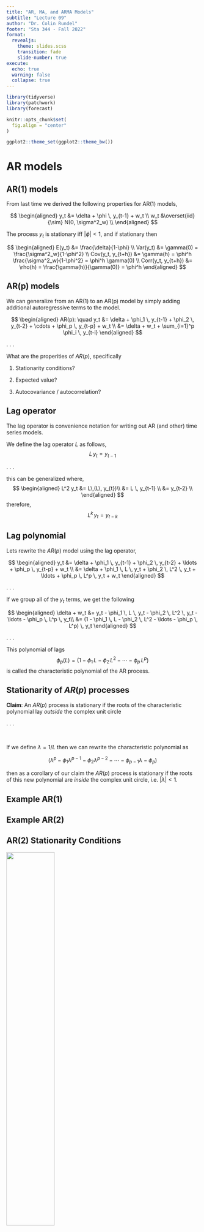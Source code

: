 ```yaml
---
title: "AR, MA, and ARMA Models"
subtitle: "Lecture 09"
author: "Dr. Colin Rundel"
footer: "Sta 344 - Fall 2022"
format:
  revealjs:
    theme: slides.scss
    transition: fade
    slide-number: true
execute:
  echo: true
  warning: false
  collapse: true
---
```

  
```r
library(tidyverse)
library(patchwork)
library(forecast)

knitr::opts_chunk$set(
  fig.align = "center"
)

ggplot2::theme_set(ggplot2::theme_bw())
```

# AR models

## AR(1) models

From last time we derived the following properties for AR(1) models,

$$
\begin{aligned}
y_t &= \delta + \phi \, y_{t-1} + w_t  \\
w_t &\overset{iid}{\sim} N(0, \sigma^2_w) \\
\end{aligned}
$$

The process $y_t$ is stationary iff $|\phi| < 1$, and if stationary then

$$
\begin{aligned}
E(y_t) &= \frac{\delta}{1-\phi} \\
Var(y_t) &= \gamma(0) =  \frac{\sigma^2_w}{1-\phi^2} \\
Cov(y_t, y_{t+h}) &= \gamma(h)
                  = \phi^h \frac{\sigma^2_w}{1-\phi^2}
                  = \phi^h \gamma(0) \\
Corr(y_t, y_{t+h}) &= \rho(h) = \frac{\gamma(h)}{\gamma(0)}
                   = \phi^h
\end{aligned}
$$


## AR(p) models

We can generalize from an AR(1) to an AR(p) model by simply adding additional autoregressive terms to the model.

$$
\begin{aligned}
AR(p): \quad y_t 
  &= \delta + \phi_1 \, y_{t-1} + \phi_2 \, y_{t-2} + \cdots + \phi_p \, y_{t-p} + w_t  \\
  &= \delta + w_t + \sum_{i=1}^p \phi_i \, y_{t-i}
\end{aligned}
$$

. . .

What are the properities of $AR(p)$, specifically

1. Stationarity conditions?

2. Expected value?

3. Autocovariance / autocorrelation?


## Lag operator

The lag operator is convenience notation for writing out AR (and other) time series models.

We define the lag operator $L$ as follows,
$$L \, y_t = y_{t-1}$$

. . .

this can be generalized where,
$$
\begin{aligned}
L^2 y_t &= L\,(L\, y_{t})\\
        &= L \, y_{t-1} \\
        &= y_{t-2} \\
\end{aligned}
$$
therefore,
$$L^k \, y_t = y_{t-k}$$

## Lag polynomial

Lets rewrite the $AR(p)$ model using the lag operator,

$$
\begin{aligned}
y_t &= \delta + \phi_1 \, y_{t-1} + \phi_2 \, y_{t-2} + \ldots + \phi_p \, y_{t-p} + w_t  \\
    &= \delta + \phi_1 \, L \, y_t + \phi_2 \, L^2 \, y_t + \ldots + \phi_p \, L^p \, y_t + w_t
\end{aligned}
$$

. . .

If we group all of the $y_t$ terms, we get the following

$$
\begin{aligned}
\delta + w_t &= y_t - \phi_1 \, L \, y_t - \phi_2 \, L^2 \, y_t - \ldots - \phi_p \, L^p \, y_t\\
             &= (1 - \phi_1 \, L - \phi_2 \, L^2 - \ldots - \phi_p \, L^p) \, y_t
\end{aligned}
$$

. . .

This polynomial of lags 
$$\phi_p(L) = (1 - \phi_1 \, L - \phi_2 \, L^2 - \cdots - \phi_p \, L^p)$$ 
is called the characteristic polynomial of the AR process.


## Stationarity of $AR(p)$ processes

**Claim**: An $AR(p)$ process is stationary if the roots of the characteristic polynomial lay *outside* the complex unit circle

. . .

<br/>

If we define $\lambda = 1/L$ then we can rewrite the characteristic polynomial as

$$ (\lambda^p - \phi_1 \lambda^{p-1} - \phi_2 \lambda^{p-2} - \cdots - \phi_{p-1} \lambda - \phi_p) $$

then as a corollary of our claim the $AR(p)$ process is stationary if the roots of this new polynomial are *inside* the complex unit circle, i.e. $|\lambda| < 1$.

## Example AR(1)



## Example AR(2)




## AR(2) Stationarity Conditions

![](imgs/Lec09/ar2_conditions.png){fig-align="center" width="50%"}

::: {.aside}
From Shumway & Stofer 4th ed.
:::


## Proof Sketch

We can rewrite the $AR(p)$ model into an $AR(1)$ form using matrix notation

$$
y_t = \delta + \phi_1 \, y_{t-1} + \phi_2 \, y_{t-2} + \cdots + \phi_p \, y_{t-p} + w_t  \\
\boldsymbol\xi_t = \boldsymbol{\delta} + \boldsymbol{F} \, \boldsymbol\xi_{t-1} + \boldsymbol w_t
$$
where

:::: {.columns .small}
::: {.column width='50%'}
$$
\begin{aligned}
\underset{p \times 1}{\boldsymbol\xi_t} &= [y_t, y_{t-1}, y_{t-2}, \ldots, y_{t-p+1}]' \\
\underset{p \times 1}{\boldsymbol\delta} &= [\delta, 0, 0,\ldots, 0]'\\
\underset{p \times 1}{\boldsymbol{w}_{t}} &= [w_t, 0, 0,\ldots, 0]' \\
\end{aligned}
$$
:::

::: {.column width='50%'}
$$
\begin{aligned}
\underset{p \times p}{\boldsymbol{F}} &= 
\begin{bmatrix}
\phi_1 & \phi_2 & \phi_3 & \cdots & \phi_{p-1} & \phi_p \\
1 & 0 & 0 & \cdots & 0 & 0 \\
0 & 1 & 0 & \cdots & 0 & 0 \\
\vdots & \vdots & \vdots & \cdots & \vdots & \vdots \\
0 & 0 & 0 & \cdots & 1 & 0 \\
\end{bmatrix} 
\end{aligned}
$$
:::
::::




## Putting it together

::: {.medium}
\begin{aligned}
\begin{bmatrix}
y_t \\
y_{t-1} \\
y_{t-2} \\
\vdots \\
y_{t-p+1}
\end{bmatrix} 
&=
\begin{bmatrix}
\delta \\
0 \\
0 \\
\vdots \\
0
\end{bmatrix}
+
\begin{bmatrix}
\phi_1 & \phi_2 & \phi_3 & \cdots & \phi_{p-1} & \phi_p \\
1 & 0 & 0 & \cdots & 0 & 0 \\
0 & 1 & 0 & \cdots & 0 & 0 \\
\vdots & \vdots & \vdots & \cdots & \vdots & \vdots \\
0 & 0 & 0 & \cdots & 1 & 0 \\
\end{bmatrix} 
\begin{bmatrix}
y_{t-1} \\
y_{t-2} \\
y_{t-3} \\
\vdots \\
y_{t-p}
\end{bmatrix} 
+
\begin{bmatrix}
w_t \\
0 \\
0 \\
\vdots \\
0
\end{bmatrix} \\
\\
&=
\begin{bmatrix}
\delta + w_t + \sum_{i=1}^p \phi_i \, y_{t-i} \\
y_{t-1} \\
y_{t-2} \\
\vdots \\
y_{t-p+1}
\end{bmatrix}
\end{aligned}
:::

## Proof sketch (cont.)

So just like the original $AR(1)$ we can expand out the autoregressive equation

$$
\begin{aligned}
\boldsymbol\xi_t 
  &= \boldsymbol{\delta} + \boldsymbol w_t + \boldsymbol{F} \, \boldsymbol\xi_{t-1}  \\
  &= \boldsymbol{\delta} + \boldsymbol w_t + \boldsymbol{F} \, (\boldsymbol\delta+\boldsymbol w_{t-1}) + \boldsymbol{F}^2 \, (\boldsymbol \delta+\boldsymbol w_{t-2}) + \cdots \\
  &\qquad\qquad~\,\,\,                        + \boldsymbol{F}^{t-1} \, (\boldsymbol \delta+\boldsymbol w_{1}) + \boldsymbol{F}^t \, (\boldsymbol \delta+\boldsymbol w_0) \\
  &= \left(\sum_{i=0}^t F^i\right)\boldsymbol{\delta} + \sum_{i=0}^t F^i \, w_{t-i}
\end{aligned}
$$

and therefore we need $\underset{t\to\infty}{\lim} F^t \to 0$ so that $\underset{t\to\infty}{\lim} \sum_{i=0}^t F^i < \infty$.


## Proof sketch (cont.)

We can find the eigen decomposition such that $\boldsymbol F = \boldsymbol Q \boldsymbol \Lambda \boldsymbol Q^{-1}$ where the columns of $\boldsymbol Q$ are the eigenvectors of $\boldsymbol F$ and $\boldsymbol \Lambda$ is a diagonal matrix of the corresponding eigenvalues.

A useful property of the eigen decomposition is that

$$ \boldsymbol{F}^i = \boldsymbol Q \boldsymbol \Lambda^i \boldsymbol Q^{-1} $$

. . .

Using this property we can rewrite our equation from the previous slide as

$$
\begin{aligned}
\boldsymbol\xi_t 
  &= (\sum_{i=0}^t F^i)\boldsymbol{\delta} + \sum_{i=0}^t F^i \, w_{t-i} \\
  &= \left(\sum_{i=0}^t \boldsymbol Q \boldsymbol \Lambda^i \boldsymbol Q^{-1}\right)\boldsymbol{\delta} + \sum_{i=0}^t \boldsymbol Q \boldsymbol \Lambda^i \boldsymbol Q^{-1} \, w_{t-i}
\end{aligned}
$$


## Proof sketch (cont.)

$$
\boldsymbol \Lambda^i = \begin{bmatrix}
\lambda_1^i & 0 & \cdots & 0 \\
0 & \lambda_2^i & \cdots & 0 \\
\vdots & \vdots & \ddots & \vdots \\
0 & 0 & \cdots & \lambda_p^i \\
\end{bmatrix}
$$

Therefore, $\underset{t\to\infty}{\lim} F^t \to 0$ when  $\underset{t\to\infty}{\lim} \Lambda^t \to 0$ 
which requires that 
$$|\lambda_i| < 1 \;\; \text{ for all} \; i$$


## Proof sketch (cont.)

Eigenvalues are defined such that for $\boldsymbol \lambda$, 

$$ \det (\boldsymbol{F}-\boldsymbol\lambda\,\boldsymbol{I}) = 0$$

based on our definition of $\boldsymbol F$ our eigenvalues will therefore be the roots of

$$\lambda^p -\phi_1\,\lambda^{p-1}-\phi_2\,\lambda^{p-2} - \cdots - \phi_{p_1} \, \lambda^1 - \phi_p = 0$$

. . .

which if we multiply by $1/\lambda^p$ where $L = 1/\lambda$ gives

$$1 -\phi_1\,L-\phi_2\,L^2 - \cdots - \phi_{p_1} \, L^{p-1} - \phi_p \, L^p = 0$$


## Properties of $AR(2)$

For a *stationary* $AR(2)$ process,


## Properties of $AR(2)$ (cont.)



## Properties of $AR(p)$

For a *stationary* $AR(p)$ process,

$$ 
E(Y_t) = \frac{\delta}{1-\phi_1 -\phi_2-\ldots-\phi_p}
$$

. . .


$$
Var(y_t) = \gamma(0) = \phi_1\gamma(1) + \phi_2\gamma(2) + \ldots + \phi_p\gamma(p) + \sigma_w^2 \\
$$


. . .

$$
Cov(y_t, y_{t+h}) = 
\gamma(h) = \phi_1\gamma(h-1) + \phi_2\gamma(h-2) + \ldots + \phi_p\gamma(h-p)
$$

. . .

$$
Corr(y_t, y_{t+h}) = \rho(h) = \phi_1\,\rho(h-1) + \phi_2\,\rho(h-2) + \ldots + \phi_p\,\rho(h-p)
$$



# Moving Average (MA) Processes

## MA(1)

A moving average process is similar to an AR process, except that the autoregression is on the error term.
$$ MA(1): \qquad y_t = \delta + w_t + \theta \, w_{t-1} $$

Properties:

## MA(1) - properties (cont.)



## Time series

```r
ma = data_frame(
  t = 1:200,
  "θ=0.1" = arima.sim(n=200, list(ma=c(0.1))) %>% as.numeric(),
  "θ=0.8" = arima.sim(n=200, list(ma=c(0.8))) %>% as.numeric(),
  "θ=2.0" = arima.sim(n=200, list(ma=c(2.0))) %>% as.numeric(),
  "θ=-0.1" = arima.sim(n=200, list(ma=c(-0.1))) %>% as.numeric(),
  "θ=-0.8" = arima.sim(n=200, list(ma=c(-0.8))) %>% as.numeric(),
  "θ=-2.0" = arima.sim(n=200, list(ma=c(-2.0))) %>% as.numeric()
) 
  
ma %>%
  tidyr::gather(model, y, -t) %>%
  mutate(model = forcats::as_factor(model)) %>%
  ggplot(aes(x=t,y=y)) +
    geom_line() +
    facet_wrap(~model)
```

## ACF

```r
par(mfrow=c(2,3))
acf(ma$`θ=0.1`, lag.max = 10, main=expression(paste(theta,"=0.1")))
acf(ma$`θ=0.8`, lag.max = 10, main=expression(paste(theta,"=0.8")))
acf(ma$`θ=2.0`, lag.max = 10, main=expression(paste(theta,"=2.0")))
pacf(ma$`θ=0.1`, lag.max = 10, main=expression(paste(theta,"=0.1")))
pacf(ma$`θ=0.8`, lag.max = 10, main=expression(paste(theta,"=0.8")))
pacf(ma$`θ=2.0`, lag.max = 10, main=expression(paste(theta,"=2.0")))
```

## MA(q)

$$ MA(q): \qquad y_t = \delta + w_t + \theta_1 \, w_{t-1} + \theta_2 \, w_{t-2} + \cdots + \theta_q \, w_{t-q} $$

Properties:

$$E(y_t) = \delta$$

$$
\begin{aligned}
Var(y_t) = \gamma(0) &= (1 + \theta_1^2+\theta_2^2 + \cdots + \theta_q^2) \, \sigma_w^2 \\
\\
Cov(y_t, y_{t+h}) = \gamma(h) &= \begin{cases}
\sigma^2 \sum_{j=0}^{q-|h|} \theta_j \theta_{j+|h|} & \text{if $|h| \leq q$} \\
0 & \text{if $|h| > q$}
\end{cases}
\end{aligned}
$$


## Example series

```r
ma_q = data_frame(
  t = 1:100,
  "θ={-1.5}"           = arima.sim(n=100, list(ma=c(-1.5)))           %>% as.numeric(),
  "θ={-1.5, -1}"       = arima.sim(n=100, list(ma=c(-1.5, -1)))       %>% as.numeric(),
  "θ={-1.5, -1, 2}"    = arima.sim(n=100, list(ma=c(-1.5, -1, 2)))    %>% as.numeric(),
  "θ={-1.5, -1, 2, 3}" = arima.sim(n=100, list(ma=c(-1.5, -1, 2, 3))) %>% as.numeric()
) 
  
ma_q %>%
  tidyr::gather(model, y, -t) %>%
  mutate(model = forcats::as_factor(model)) %>%
  ggplot(aes(x=t,y=y)) +
    geom_line() +
    facet_wrap(~model)
```

## ACF

```r
par(mfrow=c(2,2))
acf(ma_q[[2]], lag.max = 10, main=expression(paste(theta,"={-1.5}"          )))
acf(ma_q[[3]], lag.max = 10, main=expression(paste(theta,"={-1.5, -1}"      )))
acf(ma_q[[4]], lag.max = 10, main=expression(paste(theta,"={-1.5, -1, 2}"   )))
acf(ma_q[[5]], lag.max = 10, main=expression(paste(theta,"={-1.5, -1, 2, 3}")))
```


## PACF

```r
par(mfrow=c(2,2))
pacf(ma_q[[2]], lag.max = 10, main=expression(paste(theta,"={-1.5}"          )))
pacf(ma_q[[3]], lag.max = 10, main=expression(paste(theta,"={-1.5, -1}"      )))
pacf(ma_q[[4]], lag.max = 10, main=expression(paste(theta,"={-1.5, -1, 2}"   )))
pacf(ma_q[[5]], lag.max = 10, main=expression(paste(theta,"={-1.5, -1, 2, 3}")))
```

# ARMA Model

## ARMA Model

An ARMA model is a composite of AR and MA processes,


$ARMA(p,q)$:
\footnoteoutput
$$
y_t = \delta + \phi_1 \, y_{t-1} + \cdots \phi_p \, y_{t-p} + w_{t} + \theta_1 w_{t-1} + \cdots + \theta_q w_{t_q}
$$
$$
\phi_p(L) y_t = \delta + \theta_q(L)w_t 
$$


Since all MA processes are stationary, we only need to examine the AR component to determine stationarity, i.e. check roots of $\phi_p(L)$ lie outside the complex unit circle.


## Time series

```r
arma = data_frame(
  t = 1:100,
  "φ={0.9},  θ={-}"    = arima.sim(n=100, list(ar=c( 0.9), ma=c()   ))  %>% as.numeric(),
  "φ={-0.9}, θ={-}"    = arima.sim(n=100, list(ar=c(-0.9), ma=c()   ))  %>% as.numeric(),
  "φ={-},    θ={0.9}"  = arima.sim(n=100, list(ar=c(),     ma=c(0.9)))  %>% as.numeric(),
  "φ={-},    θ={-0.9}" = arima.sim(n=100, list(ar=c(),     ma=c(-0.9))) %>% as.numeric(),
  "φ={0.9},  θ={0.9}"  = arima.sim(n=100, list(ar=c( 0.9), ma=c(0.9)))  %>% as.numeric(),
  "φ={-0.9}, θ={0.9}"  = arima.sim(n=100, list(ar=c(-0.9), ma=c(0.9)))  %>% as.numeric(),
  "φ={0.9},  θ={-0.9}" = arima.sim(n=100, list(ar=c( 0.9), ma=c(-0.9))) %>% as.numeric(),
  "φ={-0.9}, θ={-0.9}" = arima.sim(n=100, list(ar=c(-0.9), ma=c(0.9)))  %>% as.numeric()
) 
  
arma %>%
  tidyr::gather(model, y, -t) %>%
  mutate(model = forcats::as_factor(model)) %>%
  ggplot(aes(x=t,y=y)) +
    geom_line() +
    facet_wrap(~model, ncol=4)
```


## $\phi=0.9$, $\theta=0$

```r
forecast::tsdisplay(arma[[2]], main=expression(paste(phi,"={0.9}, ",theta,"={0}")))
```

## $\phi=0$, $\theta=0.9$

```r
forecast::tsdisplay(arma[[4]], main=expression(paste(phi,"={0}, ",theta,"={0.9}")))
```

## $\phi=0.9$, $\theta=0.9$

```r
forecast::tsdisplay(arma[[6]], main=expression(paste(phi,"={0.9}, ",theta,"={0.9}")))
```
